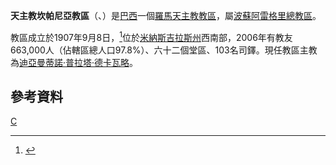 {{Infobox Roman Catholic diocese
|Roman Catholic Diocese of = 天主教坎帕尼亞教區
|Latin name of diocese = Dioecesis Campaniensis in Brasilia
|image = 
|caption = 
|location = [[巴西|巴西]]
|territory = [[米納斯吉拉斯州|米納斯吉拉斯州]]西南部
|population = 663,000
|rite = 拉丁禮
|patron =
|province = 波蘇阿雷格里
|established = 1907年
|cathedral = 聖安多尼主教座堂
|co-cathedral =
|leadership = 主教
|website = [http://www.diocesedacampanha.org.br 官方網頁]
|教宗 =
|metropolitan =
|ordinary = 迪亞曼蒂諾·普拉塔·德卡瓦略
|coadjutor bishop =
|auxiliary =
}}
'''天主教坎帕尼亞教區'''（{{lang-la|Dioecesis Campaniensis in Brasilia}}、{{lang-pt|Diocese de Campanha}}）是[[巴西|巴西]]一個[[羅馬天主教|羅馬天主教]][[教區|教區]]，屬[[天主教波蘇阿雷格里總教區|波蘇阿雷格里總教區]]。

教區成立於1907年9月8日，<ref>{{Cite web |url=http://www.diocesedacampanha.org.br/a-diocese/a-historia.html |title=A HISTÓRIA |access-date=2013-11-13 |archive-date=2013-11-13 |archive-url=https://web.archive.org/web/20131113185156/http://www.diocesedacampanha.org.br/a-diocese/a-historia.html |dead-url=yes }}</ref>位於[[米納斯吉拉斯州|米納斯吉拉斯州]]西南部，2006年有教友663,000人（佔轄區總人口97.8%）、六十二個堂區、103名司鐸。現任教區主教為[[迪亞曼蒂諾·普拉塔·德卡瓦略|迪亞曼蒂諾·普拉塔·德卡瓦略]]。

==參考資料==
{{reflist}}
[[Category:巴西天主教教區|C]]